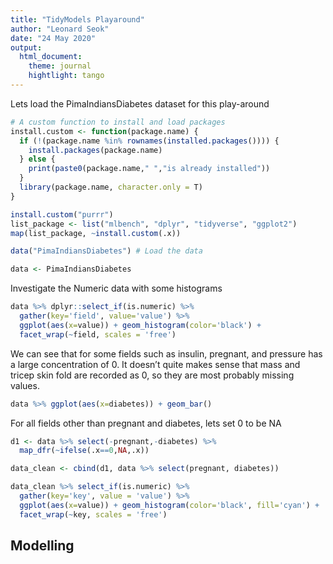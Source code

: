 ```yaml
---
title: "TidyModels Playaround"
author: "Leonard Seok"
date: "24 May 2020"
output: 
  html_document:
    theme: journal
    hightlight: tango
---
```


Lets load the PimaIndiansDiabetes dataset for this play-around

```r
# A custom function to install and load packages
install.custom <- function(package.name) {
  if (!(package.name %in% rownames(installed.packages()))) {
    install.packages(package.name)
  } else {
    print(paste0(package.name," ","is already installed"))
  }
  library(package.name, character.only = T)
}

install.custom("purrr")
list_package <- list("mlbench", "dplyr", "tidyverse", "ggplot2")
map(list_package, ~install.custom(.x))

data("PimaIndiansDiabetes") # Load the data 

data <- PimaIndiansDiabetes
```

Investigate the Numeric data with some histograms

```r
data %>% dplyr::select_if(is.numeric) %>% 
  gather(key='field', value='value') %>%
  ggplot(aes(x=value)) + geom_histogram(color='black') +
  facet_wrap(~field, scales = 'free')
```

We can see that for some fields such as insulin, pregnant, and pressure has a large concentration of 0. 
It doesn't quite makes sense that mass and tricep skin fold are recorded as 0, so they are most probably missing values.

```r
data %>% ggplot(aes(x=diabetes)) + geom_bar()
```

For all fields other than pregnant and diabetes, lets set 0 to be NA

```r
d1 <- data %>% select(-pregnant,-diabetes) %>% 
  map_dfr(~ifelse(.x==0,NA,.x))

data_clean <- cbind(d1, data %>% select(pregnant, diabetes))

data_clean %>% select_if(is.numeric) %>% 
  gather(key='key', value = 'value') %>% 
  ggplot(aes(x=value)) + geom_histogram(color='black', fill='cyan') +
  facet_wrap(~key, scales = 'free')
```

## Modelling


